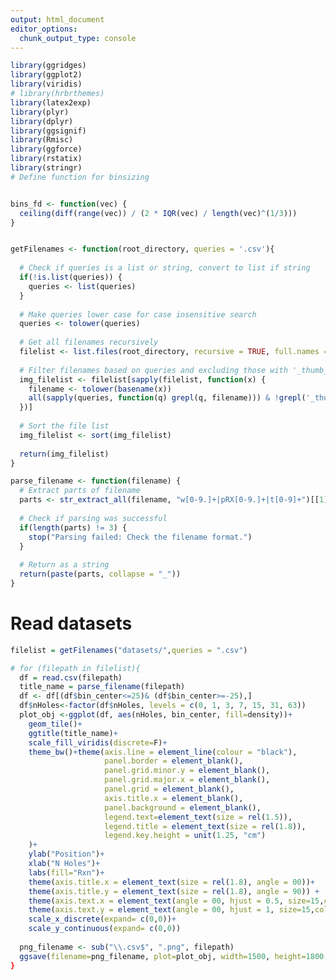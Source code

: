```yaml
---
output: html_document
editor_options: 
  chunk_output_type: console
---
```

```r
library(ggridges)
library(ggplot2)
library(viridis)
# library(hrbrthemes)
library(latex2exp)
library(plyr)
library(dplyr)
library(ggsignif)
library(Rmisc)
library(ggforce)
library(rstatix)
library(stringr)
# Define function for binsizing


bins_fd <- function(vec) {
  ceiling(diff(range(vec)) / (2 * IQR(vec) / length(vec)^(1/3)))
}


getFilenames <- function(root_directory, queries = '.csv'){
  
  # Check if queries is a list or string, convert to list if string
  if(!is.list(queries)) {
    queries <- list(queries)
  }
  
  # Make queries lower case for case insensitive search
  queries <- tolower(queries)
  
  # Get all filenames recursively
  filelist <- list.files(root_directory, recursive = TRUE, full.names = TRUE)
  
  # Filter filenames based on queries and excluding those with '_thumb_'
  img_filelist <- filelist[sapply(filelist, function(x) {
    filename <- tolower(basename(x))
    all(sapply(queries, function(q) grepl(q, filename))) & !grepl('_thumb_', filename)
  })]
  
  # Sort the file list
  img_filelist <- sort(img_filelist)
  
  return(img_filelist)
}

parse_filename <- function(filename) {
  # Extract parts of filename
  parts <- str_extract_all(filename, "w[0-9.]+|pRX[0-9.]+|t[0-9]+")[[1]]
  
  # Check if parsing was successful
  if(length(parts) != 3) {
    stop("Parsing failed: Check the filename format.")
  }
  
  # Return as a string
  return(paste(parts, collapse = "_"))
}
```

# Read datasets
```r
filelist = getFilenames("datasets/",queries = ".csv")
```

```r
# for (filepath in filelist){
  df = read.csv(filepath)
  title_name = parse_filename(filepath)
  df <- df[(df$bin_center<=25)& (df$bin_center>=-25),]
  df$nHoles<-factor(df$nHoles, levels = c(0, 1, 3, 7, 15, 31, 63))
  plot_obj <-ggplot(df, aes(nHoles, bin_center, fill=density))+
    geom_tile()+
    ggtitle(title_name)+
    scale_fill_viridis(discrete=F)+
    theme_bw()+theme(axis.line = element_line(colour = "black"),
                     panel.border = element_blank(),
                     panel.grid.minor.y = element_blank(),
                     panel.grid.major.x = element_blank(),
                     panel.grid = element_blank(),
                     axis.title.x = element_blank(),
                     panel.background = element_blank(),
                     legend.text=element_text(size = rel(1.5)),
                     legend.title = element_text(size = rel(1.8)),
                     legend.key.height = unit(1.25, "cm")
    )+
    ylab("Position")+
    xlab("N Holes")+
    labs(fill="Rxn")+
    theme(axis.title.x = element_text(size = rel(1.8), angle = 00))+
    theme(axis.title.y = element_text(size = rel(1.8), angle = 90)) +
    theme(axis.text.x = element_text(angle = 00, hjust = 0.5, size=15,color="black"))+
    theme(axis.text.y = element_text(angle = 00, hjust = 1, size=15,color="black"))+
    scale_x_discrete(expand= c(0,0))+
    scale_y_continuous(expand= c(0,0))
  
  png_filename <- sub("\\.csv$", ".png", filepath)
  ggsave(filename=png_filename, plot=plot_obj, width=1500, height=1800, units="px")
}
```


